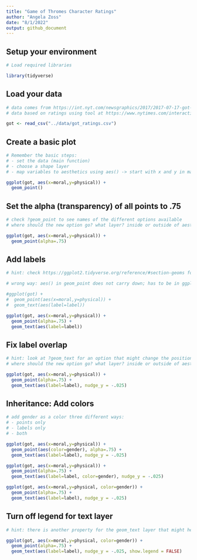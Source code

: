 ```yaml
---
title: "Game of Thromes Character Ratings"
author: "Angela Zoss"
date: "8/1/2022"
output: github_document
---
```


## Setup your environment

```r

# Load required libraries

library(tidyverse)

```

## Load your data

```r

# data comes from https://int.nyt.com/newsgraphics/2017/2017-07-17-got-matrix/mean.json
# data based on ratings using tool at https://www.nytimes.com/interactive/2017/08/09/upshot/game-of-thrones-chart.html

got <- read_csv("../data/got_ratings.csv")

```

## Create a basic plot

```r

# Remember the basic steps:
# - set the data (main function)
# - choose a shape layer
# - map variables to aesthetics using aes() -> start with x and y in main function

ggplot(got, aes(x=moral,y=physical)) + 
  geom_point()

```


## Set the alpha (transparency) of all points to .75

```r

# check ?geom_point to see names of the different options available
# where should the new option go? what layer? inside or outside of aesthetics?

ggplot(got, aes(x=moral,y=physical)) + 
  geom_point(alpha=.75)

```

## Add labels

```r

# hint: check https://ggplot2.tidyverse.org/reference/#section-geoms for all geom options

# wrong way: aes() in geom_point does not carry down; has to be in ggplot() or in both geom layers

#ggplot(got) +
#  geom_point(aes(x=moral,y=physical)) + 
#  geom_text(aes(label=label))

ggplot(got, aes(x=moral,y=physical)) + 
  geom_point(alpha=.75) + 
  geom_text(aes(label=label))

```

## Fix label overlap

```r

# hint: look at ?geom_text for an option that might change the position slightly
# where should the new option go? what layer? inside or outside of aesthetics?

ggplot(got, aes(x=moral,y=physical)) + 
  geom_point(alpha=.75) + 
  geom_text(aes(label=label), nudge_y = -.025)

```

## Inheritance: Add colors

```r

# add gender as a color three different ways:
# - points only
# - labels only
# - both

ggplot(got, aes(x=moral,y=physical)) + 
  geom_point(aes(color=gender), alpha=.75) + 
  geom_text(aes(label=label), nudge_y = -.025)

ggplot(got, aes(x=moral,y=physical)) + 
  geom_point(alpha=.75) + 
  geom_text(aes(label=label, color=gender), nudge_y = -.025)

ggplot(got, aes(x=moral,y=physical, color=gender)) + 
  geom_point(alpha=.75) + 
  geom_text(aes(label=label), nudge_y = -.025)

```

## Turn off legend for text layer

```r

# hint: there is another property for the geom_text layer that might help

ggplot(got, aes(x=moral,y=physical, color=gender)) + 
  geom_point(alpha=.75) + 
  geom_text(aes(label=label), nudge_y = -.025, show.legend = FALSE)

```

